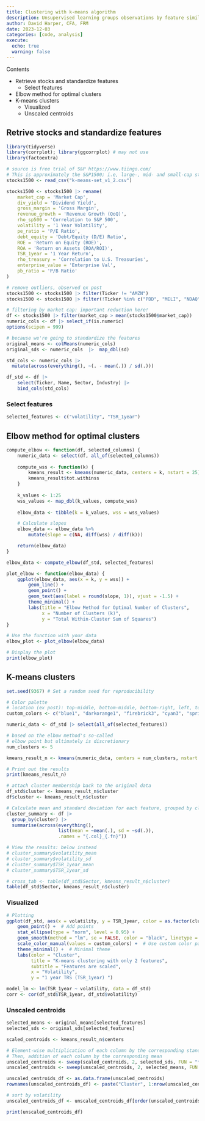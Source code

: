 ```yaml
---
title: Clustering with k-means algorithm
description: Unsupervised learning groups observations by feature similarity
author: David Harper, CFA, FRM
date: 2023-12-03
categories: [code, analysis]
execute: 
  echo: true
  warning: false
---
```


Contents

-   Retrieve stocks and standardize features
    -   Select features
-   Elbow method for optimal clusters
-   K-means clusters
    -   Visualized
    -   Unscaled centroids

## Retrive stocks and standardize features

```r

library(tidyverse)
library(corrplot); library(ggcorrplot) # may not use
library(factoextra) 

# source is free trial of S&P https://www.tiingo.com/ 
# This is approximately the S&P1500; i.e, large-, mid- and small-cap stocks
stocks1500 <- read_csv("k-means-set_v1_2.csv") 

stocks1500 <- stocks1500 |> rename(
    market_cap = 'Market Cap',
    div_yield = 'Dividend Yield',
    gross_margin = 'Gross Margin',
    revenue_growth = 'Revenue Growth (QoQ)',
    rho_sp500 = 'Correlation to S&P 500',
    volatility = '1 Year Volatility',
    pe_ratio = 'P/E Ratio',
    debt_equity = 'Debt/Equity (D/E) Ratio',
    ROE = 'Return on Equity (ROE)',
    ROA = 'Return on Assets (ROA/ROI)',
    TSR_1year = '1 Year Return',
    rho_treasury = 'Correlation to U.S. Treasuries',
    enterprise_value = 'Enterprise Val',
    pb_ratio = 'P/B Ratio'
)

# remove outliers, observed ex post
stocks1500 <- stocks1500 |> filter(Ticker != "AMZN")
stocks1500 <- stocks1500 |> filter(!Ticker %in% c("PDD", "MELI", "NDAQ", "RCL"))

# filtering by market cap: important reduction here!
df <- stocks1500 |> filter(market_cap > mean(stocks1500$market_cap))
numeric_cols <- df |> select_if(is.numeric)
options(scipen = 999)

# because we're going to standardize the features
original_means <- colMeans(numeric_cols)
original_sds <- numeric_cols  |>  map_dbl(sd)

std_cols <- numeric_cols |> 
  mutate(across(everything(), ~(. - mean(.)) / sd(.)))

df_std <- df |> 
    select(Ticker, Name, Sector, Industry) |> 
    bind_cols(std_cols)

```

### Select features

```r

selected_features <- c("volatility", "TSR_1year")

```

## Elbow method for optimal clusters

```r

compute_elbow <- function(df, selected_columns) {
    numeric_data <- select(df, all_of(selected_columns))
    
    compute_wss <- function(k) {
        kmeans_result <- kmeans(numeric_data, centers = k, nstart = 25)
        kmeans_result$tot.withinss
    }
    
    k_values <- 1:25
    wss_values <- map_dbl(k_values, compute_wss)
    
    elbow_data <- tibble(k = k_values, wss = wss_values)

    # Calculate slopes
    elbow_data <- elbow_data %>%
        mutate(slope = c(NA, diff(wss) / diff(k)))

    return(elbow_data)
}

elbow_data <- compute_elbow(df_std, selected_features)

plot_elbow <- function(elbow_data) {
    ggplot(elbow_data, aes(x = k, y = wss)) +
        geom_line() +
        geom_point() +
        geom_text(aes(label = round(slope, 1)), vjust = -1.5) +
        theme_minimal() +
        labs(title = "Elbow Method for Optimal Number of Clusters",
             x = "Number of Clusters (k)", 
             y = "Total Within-Cluster Sum of Squares")
}

# Use the function with your data
elbow_plot <- plot_elbow(elbow_data)

# Display the plot
print(elbow_plot)

```

## K-means clusters

```r

set.seed(9367) # Set a random seed for reproducibility

# Color palette
# location (ex post): top-middle, bottom-middle, bottom-right, left, top-right
custom_colors <- c("blue1", "darkorange1", "firebrick3", "cyan3", "springgreen3")

numeric_data <- df_std |> select(all_of(selected_features))

# based on the elbow method's so-called 
# elbow point but ultimately is discretionary
num_clusters <- 5 

kmeans_result_n <- kmeans(numeric_data, centers = num_clusters, nstart = 25)

# Print out the results
print(kmeans_result_n)

# attach cluster membership back to the original data
df_std$cluster <- kmeans_result_n$cluster
df$cluster <- kmeans_result_n$cluster

# Calculate mean and standard deviation for each feature, grouped by cluster
cluster_summary <- df |> 
  group_by(cluster) |> 
  summarise(across(everything(),
                   list(mean = ~mean(.), sd = ~sd(.)), 
                   .names = "{.col}_{.fn}"))

# View the results: below instead
# cluster_summary$volatility_mean
# cluster_summary$volatility_sd
# cluster_summary$TSR_1year_mean
# cluster_summary$TSR_1year_sd

# cross_tab <- table(df_std$Sector, kmeans_result_n$cluster)
table(df_std$Sector, kmeans_result_n$cluster)

```

### Visualized

```r

# Plotting
ggplot(df_std, aes(x = volatility, y = TSR_1year, color = as.factor(cluster))) +
    geom_point() +  # Add points
    stat_ellipse(type = "norm", level = 0.95) +
    geom_smooth(method = "lm", se = FALSE, color = "black", linetype = "dashed") +
    scale_color_manual(values = custom_colors) +  # Use custom color palette
    theme_minimal() +  # Minimal theme
    labs(color = "Cluster", 
         title = "K-means clustering with only 2 features",
         subtitle = "Features are scaled",
         x = "Volatility", 
         y = "1 year TRS (TSR_1year) ")

model_lm <- lm(TSR_1year ~ volatility, data = df_std)
corr <- cor(df_std$TSR_1year, df_std$volatility)

```

### Unscaled centroids

```r

selected_means <- original_means[selected_features]
selected_sds <- original_sds[selected_features]

scaled_centroids <- kmeans_result_n$centers

# Element-wise multiplication of each column by the corresponding standard deviation
# Then, addition of each column by the corresponding mean
unscaled_centroids <- sweep(scaled_centroids, 2, selected_sds, FUN = "*")
unscaled_centroids <- sweep(unscaled_centroids, 2, selected_means, FUN = "+")

unscaled_centroids_df <- as.data.frame(unscaled_centroids)
rownames(unscaled_centroids_df) <- paste("Cluster", 1:nrow(unscaled_centroids_df))

# sort by volatility
unscaled_centroids_df <- unscaled_centroids_df[order(unscaled_centroids_df$volatility), ]

print(unscaled_centroids_df)

```
